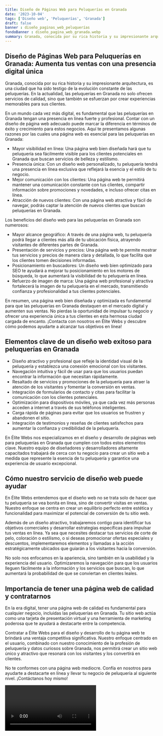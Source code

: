```yaml
---
title: Diseño de Páginas Web para Peluquerías en Granada
date: '2023-10-04'
tags: ['Diseño web', 'Peluquerías', 'Granada']
draft: false
banner : diseño_paginas_web_peluquerías
fondoBanner : diseño_pagina_web_granada.webp
summary: Granada, conocida por su rica historia y su impresionante arquitectura, es una ciudad que ha sido testigo de la evolución constante de las peluquerías. En la actualidad, las peluquerías en Granada no solo ofrecen servicios de calidad, sino que también se esfuerzan por crear experiencias memorables para sus clientes.
---
```


## Diseño de Páginas Web para Peluquerías en Granada: Aumenta tus ventas con una presencia digital única

Granada, conocida por su rica historia y su impresionante arquitectura, es una ciudad que ha sido testigo de la evolución constante de las peluquerías. En la actualidad, las peluquerías en Granada no solo ofrecen servicios de calidad, sino que también se esfuerzan por crear experiencias memorables para sus clientes.

En un mundo cada vez más digital, es fundamental que las peluquerías en Granada tengan una presencia en línea fuerte y profesional. Contar con un diseño de página web adecuado puede marcar la diferencia en términos de éxito y crecimiento para estos negocios. Aquí te presentamos algunas razones por las cuales una página web es esencial para las peluquerías en Granada:

- Mayor visibilidad en línea: Una página web bien diseñada hará que tu peluquería sea fácilmente visible para los clientes potenciales en Granada que buscan servicios de belleza y estilismo.
- Presencia única: Con un diseño web personalizado, tu peluquería tendrá una presencia en línea exclusiva que reflejará la esencia y el estilo de tu negocio.
- Mejor comunicación con los clientes: Una página web te permitirá mantener una comunicación constante con tus clientes, compartir información sobre promociones y novedades, e incluso ofrecer citas en línea.
- Atracción de nuevos clientes: Con una página web atractiva y fácil de navegar, podrás captar la atención de nuevos clientes que buscan peluquerías en Granada.

Los beneficios del diseño web para las peluquerías en Granada son numerosos:

- Mayor alcance geográfico: A través de una página web, tu peluquería podrá llegar a clientes más allá de tu ubicación física, atrayendo visitantes de diferentes partes de Granada.
- Presentación de servicios y precios: Una página web te permite mostrar tus servicios y precios de manera clara y detallada, lo que facilita que los clientes tomen decisiones informadas.
- Posicionamiento en buscadores: Un diseño web bien optimizado para SEO te ayudará a mejorar tu posicionamiento en los motores de búsqueda, lo que aumentará la visibilidad de tu peluquería en línea.
- Refuerzo de imagen de marca: Una página web profesional y atractiva fortalecerá la imagen de tu peluquería en el mercado, transmitiendo confianza y profesionalidad a tus clientes potenciales.

En resumen, una página web bien diseñada y optimizada es fundamental para que las peluquerías en Granada destaquen en el mercado digital y aumenten sus ventas. No pierdas la oportunidad de impulsar tu negocio y ofrecer una experiencia única a tus clientes en esta hermosa ciudad cargada de encanto. ¡Contacta con nosotros en Élite Webs y descubre cómo podemos ayudarte a alcanzar tus objetivos en línea!

<GifSeo />

<Cta />

## Elementos clave de un diseño web exitoso para peluquerías en Granada

- Diseño atractivo y profesional que refleje la identidad visual de la peluquería y establezca una conexión emocional con los visitantes.
- Navegación intuitiva y fácil de usar para que los usuarios puedan encontrar la información que necesitan rápidamente.
- Resaltado de servicios y promociones de la peluquería para atraer la atención de los visitantes y fomentar la conversión en ventas.
- Integración de formularios de contacto y citas para facilitar la comunicación con los clientes potenciales.
- Optimización para dispositivos móviles, ya que cada vez más personas acceden a internet a través de sus teléfonos inteligentes.
- Carga rápida de páginas para evitar que los usuarios se frustren y abandonen el sitio.
- Integración de testimonios y reseñas de clientes satisfechos para aumentar la confianza y credibilidad de la peluquería.

En Élite Webs nos especializamos en el diseño y desarrollo de páginas web para peluquerías en Granada que cumplen con todos estos elementos clave. Nuestro equipo de diseñadores y desarrolladores altamente capacitados trabajará de cerca con tu negocio para crear un sitio web a medida que represente la esencia de tu peluquería y garantice una experiencia de usuario excepcional.

## Cómo nuestro servicio de diseño web puede ayudar

En Élite Webs entendemos que el diseño web no se trata solo de hacer que tu peluquería se vea bonita en línea, sino de convertir visitas en ventas. Nuestro enfoque se centra en crear un equilibrio perfecto entre estética y funcionalidad para maximizar el potencial de conversión de tu sitio web.

Además de un diseño atractivo, trabajaremos contigo para identificar tus objetivos comerciales y desarrollar estrategias específicas para impulsar tus ventas en línea. Ya sea que necesites destacar tus servicios de corte de pelo, coloración o estilismo, o si deseas promocionar ofertas especiales y descuentos, implementaremos elementos y llamadas a la acción estratégicamente ubicados que guiarán a los visitantes hacia la conversión.

No solo nos enfocamos en la apariencia, sino también en la usabilidad y la experiencia del usuario. Optimizaremos la navegación para que los usuarios lleguen fácilmente a la información y los servicios que buscan, lo que aumentará la probabilidad de que se conviertan en clientes leales.

## Importancia de tener una página web de calidad y contratarnos

En la era digital, tener una página web de calidad es fundamental para cualquier negocio, incluidas las peluquerías en Granada. Tu sitio web actúa como una tarjeta de presentación virtual y una herramienta de marketing poderosa que te ayudará a destacarte entre la competencia.

Contratar a Élite Webs para el diseño y desarrollo de tu página web te brindará una ventaja competitiva significativa. Nuestro enfoque centrado en el usuario, combinado con nuestro conocimiento de la profesión de peluquería y datos curiosos sobre Granada, nos permitirá crear un sitio web único y atractivo que resonará con los visitantes y los convertirá en clientes.

No te conformes con una página web mediocre. Confía en nosotros para ayudarte a destacarte en línea y llevar tu negocio de peluquería al siguiente nivel. ¡Contáctanos hoy mismo!

<Video />

<CtaBot job='Peluquerías' city='Granada'/>

<Gmaps query='Granada+españa+maps' />